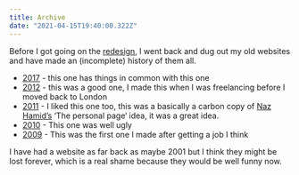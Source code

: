 ```yaml
---
title: Archive
date: "2021-04-15T19:40:00.322Z"
---
```


Before I got going on the [redesign](/posts/15-redesign), I went back and dug out my old websites and have made an (incomplete) history of them all.

- [2017] - this one has things in common with this one
- [2012] - this was a good one, I made this when I was freelancing before I moved back to London
- [2011] - I liked this one too, this was a basically a carbon copy of [Naz Hamid’s](https://nazhamid.com/) ‘The personal page‘ idea, it was a great idea.
- [2010] - This one was well ugly
- [2009] - This was the first one I made after getting a job I think

I have had a website as far back as maybe 2001 but I think they might be lost forever, which is a real shame because they would be well funny now.

[2017]: https://2017.jonheslop.com/
[2012]: https://2012.jonheslop.com/
[2011]: https://2011.jonheslop.com/
[2010]: https://2010.jonheslop.com/
[2009]: https://2009.jonheslop.com/
